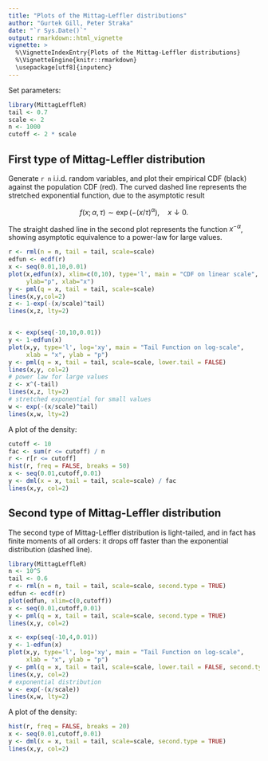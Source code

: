 ```yaml
---
title: "Plots of the Mittag-Leffler distributions"
author: "Gurtek Gill, Peter Straka"
date: "`r Sys.Date()`"
output: rmarkdown::html_vignette
vignette: >
  %\VignetteIndexEntry{Plots of the Mittag-Leffler distributions}
  %\VignetteEngine{knitr::rmarkdown}
  \usepackage[utf8]{inputenc}
---
```


Set parameters:

```r
library(MittagLeffleR)
tail <- 0.7
scale <- 2
n <- 1000
cutoff <- 2 * scale
```

## First type of Mittag-Leffler distribution

Generate `r n` i.i.d. random variables, and plot their empirical CDF
(black) against the population CDF (red). The curved dashed line represents
the stretched exponential function, due to the asymptotic result

$$f(x; \alpha, \tau) \sim \exp(-(x/\tau)^\alpha), \quad x \downarrow 0.$$

The straight dashed line in the second plot represents the function 
$x^{-\alpha}$, showing asymptotic equivalence to a power-law for 
large values. 

```r
r <- rml(n = n, tail = tail, scale=scale)
edfun <- ecdf(r)
x <- seq(0.01,10,0.01)
plot(x,edfun(x), xlim=c(0,10), type='l', main = "CDF on linear scale", 
     ylab="p", xlab="x")
y <- pml(q = x, tail = tail, scale=scale)
lines(x,y,col=2)
z <- 1-exp(-(x/scale)^tail)
lines(x,z, lty=2)


x <- exp(seq(-10,10,0.01))
y <- 1-edfun(x)
plot(x,y, type='l', log='xy', main = "Tail Function on log-scale", 
     xlab = "x", ylab = "p")
y <- pml(q = x, tail = tail, scale=scale, lower.tail = FALSE)
lines(x,y, col=2)
# power law for large values
z <- x^(-tail)
lines(x,z, lty=2)
# stretched exponential for small values
w <- exp(-(x/scale)^tail)
lines(x,w, lty=2)
```

A plot of the density:

```r
cutoff <- 10
fac <- sum(r <= cutoff) / n
r <- r[r <= cutoff]
hist(r, freq = FALSE, breaks = 50)
x <- seq(0.01,cutoff,0.01)
y <- dml(x = x, tail = tail, scale=scale) / fac
lines(x,y, col=2)
```




## Second type of Mittag-Leffler distribution

The second type of Mittag-Leffler distribution is light-tailed, and in fact
has finite moments of all orders: it drops off faster than the exponential
distribution (dashed line).

```r
library(MittagLeffleR)
n <- 10^5
tail <- 0.6
r <- rml(n = n, tail = tail, scale=scale, second.type = TRUE)
edfun <- ecdf(r)
plot(edfun, xlim=c(0,cutoff))
x <- seq(0.01,cutoff,0.01)
y <- pml(q = x, tail = tail, scale=scale, second.type = TRUE)
lines(x,y, col=2)

x <- exp(seq(-10,4,0.01))
y <- 1-edfun(x)
plot(x,y, type='l', log='xy', main = "Tail Function on log-scale", 
     xlab = "x", ylab = "p")
y <- pml(q = x, tail = tail, scale=scale, lower.tail = FALSE, second.type = TRUE)
lines(x,y, col=2)
# exponential distribution
w <- exp(-(x/scale))
lines(x,w, lty=2)
```

A plot of the density:

```r
hist(r, freq = FALSE, breaks = 20)
x <- seq(0.01,cutoff,0.01)
y <- dml(x = x, tail = tail, scale=scale, second.type = TRUE)
lines(x,y, col=2)
```

